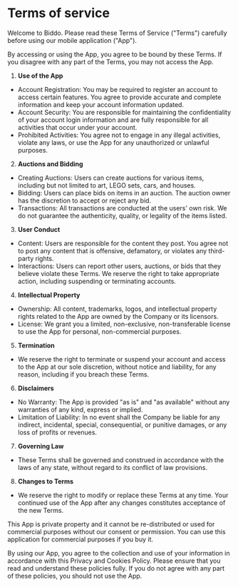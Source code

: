 
# Terms of service

Welcome to Biddo. Please read these Terms of Service ("Terms") carefully before using our mobile application ("App").

By accessing or using the App, you agree to be bound by these Terms. If you disagree with any part of the Terms, you may not access the App.

1. **Use of the App**

-  Account Registration: You may be required to register an account to access certain features. You agree to provide accurate and complete information and keep your account information updated.
-  Account Security: You are responsible for maintaining the confidentiality of your account login information and are fully responsible for all activities that occur under your account.
-  Prohibited Activities: You agree not to engage in any illegal activities, violate any laws, or use the App for any unauthorized or unlawful purposes.

2. **Auctions and Bidding**
- Creating Auctions: Users can create auctions for various items, including but not limited to art, LEGO sets, cars, and houses.
- Bidding: Users can place bids on items in an auction. The auction owner has the discretion to accept or reject any bid.
- Transactions: All transactions are conducted at the users' own risk. We do not guarantee the authenticity, quality, or legality of the items listed.

3. **User Conduct**
- Content: Users are responsible for the content they post. You agree not to post any content that is offensive, defamatory, or violates any third- party rights.
- Interactions: Users can report other users, auctions, or bids that they believe violate these Terms. We reserve the right to take appropriate action, including suspending or terminating accounts.

4. **Intellectual Property**
- Ownership: All content, trademarks, logos, and intellectual property rights related to the App are owned by the Company or its licensors.
- License: We grant you a limited, non-exclusive, non-transferable license to use the App for personal, non-commercial purposes.

5. **Termination**
- We reserve the right to terminate or suspend your account and access to the App at our sole discretion, without notice and liability, for any reason, including if you breach these Terms.

6. **Disclaimers**
- No Warranty: The App is provided "as is" and "as available" without any warranties of any kind, express or implied.
- Limitation of Liability: In no event shall the Company be liable for any indirect, incidental, special, consequential, or punitive damages, or any loss of profits or revenues.

7. **Governing Law**
- These Terms shall be governed and construed in accordance with the laws of any state, without regard to its conflict of law provisions.

8. **Changes to Terms**
- We reserve the right to modify or replace these Terms at any time. Your continued use of the App after any changes constitutes acceptance of the new Terms.


This App is private property and it cannot be re-distributed or used for commercial purposes without our consent or permission. You can use this application for commercial purposes if you buy it.

By using our App, you agree to the collection and use of your information in accordance with this Privacy and Cookies Policy. Please ensure that you read and understand these policies fully. If you do not agree with any part of these policies, you should not use the App.
